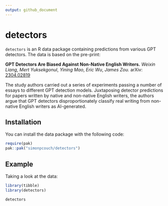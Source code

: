 ```yaml
---
output: github_document
---
```


# detectors

`detectors` is an R data package containing predictions from various GPT detectors. The data is based on the pre-print:

**GPT Detectors Are Biased Against Non-Native English Writers.**
*Weixin Liang*, *Mert Yuksekgonul*, *Yining Mao*, *Eric Wu*, *James Zou.*
arXiv: [2304.02819](https://arxiv.org/abs/2304.02819)

The study authors carried out a series of experiments passing a number of essays to different GPT detection models. Juxtaposing detector predictions for papers written by native and non-native English writers, the authors argue that GPT detectors disproportionately classify real writing from non-native English writers as AI-generated. 

## Installation

You can install the data package with the following code:

```r
require(pak)
pak::pak("simonpcouch/detectors")
```

## Example

Taking a look at the data:

```r
library(tibble)
library(detectors)

detectors
```
